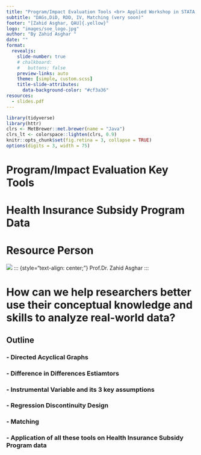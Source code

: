 ```yaml
---
title: "Program/Impact Evaluation Tools <br> Applied Workshop in STATA & R "
subtitle: "DAGs,DiD, RDD, IV, Matching (very soon)"
footer: "[Zahid Asghar, QAU]{.yellow}"
logo: "images/soe_logo.jpg"
author: "By Zahid Asghar "
date: ""
format:
  revealjs: 
    slide-number: true
    # chalkboard: 
    #   buttons: false
    preview-links: auto
    theme: [simple, custom.scss]
    title-slide-attributes:
      data-background-color: "#cf3a36"
resources:
  - slides.pdf
---
```

```r
library(tidyverse)
library(httr)
clrs <- MetBrewer::met.brewer(name = "Java")
clrs_lt <- colorspace::lighten(clrs, 0.9)
knitr::opts_chunk$set(fig.retina = 3, collapse = TRUE)
options(digits = 3, width = 75)
```

# Program/Impact Evaluation Key Tools {background-color="`r clrs[1]`" .white}


# Health Insurance Subsidy Program Data {background-color="`r clrs[1]`"}

# Resource Person

![](images/zahid.jpg)
::: {style="text-align: center;"}
Prof.Dr. Zahid Asghar
:::

# How can we help researchers better use their conceptual knowledge and skills to analyze real-world data?{ .center .middle}

## Outline 

### - Directed Acyclical Graphs

### - [Difference in Differences Estiamtors]{.yellow}

### - Instrumental Variable and its 3 key assumptions

### - [Regression Discontinuity Design]{.yellow} 

### - Matching 

### - [Application of all these tools on Health Insurance Subsidy Program data]{.yellow} 